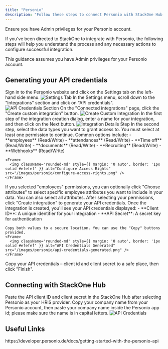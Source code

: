```yaml
---
title: "Personio"
description: "Follow these steps to connect Personio with StackOne Hub successfully."
---
```



<Warning>
  Ensure you have Admin privileges for your Personio account.
</Warning>

If you've been directed to StackOne to integrate with Personio, the following steps will help you understand the process and any necessary actions to configure successful integration.

This guidance assumes you have Admin privileges for your Personio account.

## Generating your API credentials

<Steps>
  <Step title="Sign in to Personio">
    Sign in to the Personio website and click on the Settings tab on the left-hand side menu.
    <Frame>
      <img className='rounded-md' style={{ margin: '0 auto', border: '1px solid #efefef' }} alt="Settings Tab" src="/images/personio/settings-tab.png" />
    </Frame>
  </Step>

  <Step title="Navigate to API credentials">
    In the Settings menu, scroll down to the "Integrations" section and click on "API credentials".
    <Frame>
      <img className='rounded-md' style={{ margin: '0 auto', border: '1px solid #efefef' }} alt="API Credentials Section" src="/images/personio/api-credentials-section.png" />
    </Frame>
  </Step>

  <Step title="Create custom integration">
    On the "Connected integrations" page, click the "Create custom integration" button.
    <Frame>
      <img className='rounded-md' style={{ margin: '0 auto', border: '1px solid #efefef' }} alt="Create Custom Integration" src="/images/personio/create-custom-integration.png" />
    </Frame>
  </Step>

  <Step title="Enter integration details">
    In the first step of the integration creation dialog, enter a name for your integration, and then click on the Next button.
    <Frame>
      <img className='rounded-md' style={{ margin: '0 auto', border: '1px solid #efefef' }} alt="Integration Details Step" src="/images/personio/integration-details-step.png" />
    </Frame>
  </Step>

  <Step title="Select permissions">
    In the second step, select the data types you want to grant access to. You must select at least one permission to continue. Common options include:
    - **employees** (Read/Write)
    - **attendances** (Read/Write) 
    - **Time off** (Read/Write)
    - **documents** (Read/Write)
    - **Recruiting** (Read/Write)
    - **Webhooks** (Read/Write)
    
    <Frame>
      <img className='rounded-md' style={{ margin: '0 auto', border: '1px solid #efefef' }} alt="Configure Access Rights" src="/images/personio/configure-access-rights.png" />
    </Frame>
  </Step>

  <Step title="Choose employee attributes (Optional)">
    If you selected "employees" permissions, you can optionally click "Choose attributes" to select specific employee attributes you want to include in your data. You can also select all attributes.
  </Step>

  <Step title="Create integration">
    After selecting your permissions, click "Create integration" to generate your API credentials.
  </Step>

  <Step title="Copy API credentials">
    Once the integration is created, you'll see your API credentials displayed:
    - **Client ID**: A unique identifier for your integration
    - **API Secret**: A secret key for authentication
    
    Copy both values to a secure location. You can use the "Copy" buttons provided.
    <Frame>
      <img className='rounded-md' style={{ margin: '0 auto', border: '1px solid #efefef' }} alt="API Credentials Generated" src="/images/personio/api-credentials-generated.png" />
    </Frame>
  </Step>

  <Step title="Copy API credentials">
    Copy your API credentials – client id and client secret to a safe place, then click "Finish".
  </Step>
</Steps>

## Connecting with StackOne Hub

<Steps>
  <Step title="Paste API credentials">
    Paste the API client ID and client secret in the StackOne Hub after selecting Personio as your HRIS provider.
  </Step>

  <Step title="Enter company name">
    Copy your company name from your Personio account, then paste your company name inside the Personio app id; please make sure the name is in capital letters.
    <Frame>
      <img className='rounded-md' style={{ margin: '0 auto', border: '1px solid #efefef' }} alt="API Credentials" src="/images/personio/image7.png" />
    </Frame>
  </Step>
</Steps>

<IntegrationFooter />

## Useful Links
<Card title="API Reference" icon="link" href="https://developer.personio.de/docs/getting-started-with-the-personio-api">
    https://developer.personio.de/docs/getting-started-with-the-personio-api
</Card>
